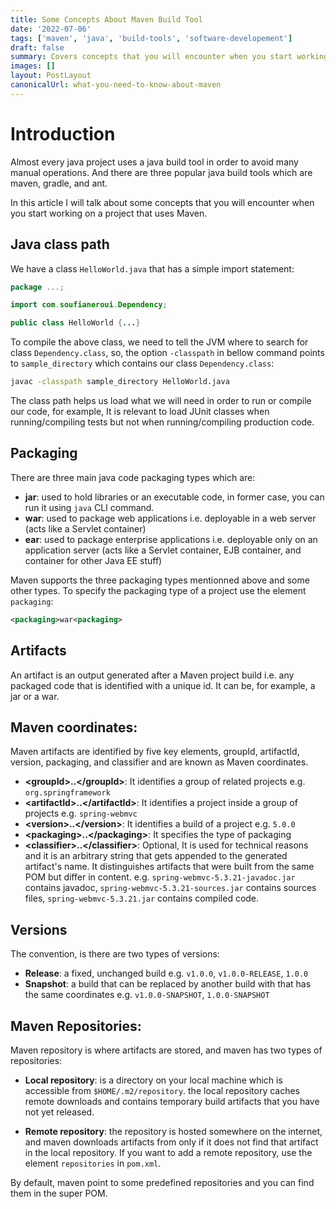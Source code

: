 ```yaml
---
title: Some Concepts About Maven Build Tool
date: '2022-07-06'
tags: ['maven', 'java', 'build-tools', 'software-developement']
draft: false
summary: Covers concepts that you will encounter when you start working on a project that uses Maven
images: []
layout: PostLayout
canonicalUrl: what-you-need-to-know-about-maven
---
```


# Introduction

Almost every java project uses a java build tool in order to avoid many manual operations. And there are three popular java build tools which are maven, gradle, and ant.

In this article I will talk about some concepts that you will encounter when you start working on a project that uses Maven.

## Java class path

We have a class `HelloWorld.java` that has a simple import statement:

```java
package ...;

import com.soufianeroui.Dependency;

public class HelloWorld {...}

```

To compile the above class, we need to tell the JVM where to search for class `Dependency.class`, so, the option `-classpath` in bellow command points to `sample_directory` which contains our class `Dependency.class`:

```sh
javac -classpath sample_directory HelloWorld.java

```

The class path helps us load what we will need in order to run or compile our code, for example, It is relevant to load JUnit classes when running/compiling tests but not when running/compiling production code.

## Packaging

There are three main java code packaging types which are:

- **jar**: used to hold libraries or an executable code, in former case, you can run it using `java` CLI command.
- **war**: used to package web applications i.e. deployable in a web server (acts like a Servlet container)
- **ear**: used to package enterprise applications i.e. deployable only on an application server (acts like a Servlet container, EJB container, and container for other Java EE stuff)

Maven supports the three packaging types mentionned above and some other types. To specify the packaging type of a project use the element `packaging`:

```xml
<packaging>war<packaging>
```

## Artifacts

An artifact is an output generated after a Maven project build i.e. any packaged code that is identified with a unique id. It can be, for example, a jar or a war.

## Maven coordinates:

Maven artifacts are identified by five key elements, groupId, artifactId, version, packaging, and classifier and are known as Maven coordinates.

- **\<groupId\>..\</groupId\>**: It identifies a group of related projects e.g. `org.springframework`
- **\<artifactId\>..\</artifactId\>**: It identifies a project inside a group of projects e.g. `spring-webmvc`
- **\<version\>..\</version\>**: It identifies a build of a project e.g. `5.0.0`
- **\<packaging\>..\</packaging\>**: It specifies the type of packaging
- **\<classifier\>..\</classifier\>**: Optional, It is used for technical reasons and it is an arbitrary string that gets appended to the generated artifact's name. It distinguishes artifacts that were built from the same POM but differ in content. e.g. `spring-webmvc-5.3.21-javadoc.jar` contains javadoc, `spring-webmvc-5.3.21-sources.jar` contains sources files, `spring-webmvc-5.3.21.jar` contains compiled code.

## Versions

The convention, is there are two types of versions:

- **Release**: a fixed, unchanged build e.g. `v1.0.0`, `v1.0.0-RELEASE`, `1.0.0`
- **Snapshot**: a build that can be replaced by another build with that has the same coordinates e.g. `v1.0.0-SNAPSHOT`, `1.0.0-SNAPSHOT`

## Maven Repositories:

Maven repository is where artifacts are stored, and maven has two types of repositories:

- **Local repository**: is a directory on your local machine which is accessible from `$HOME/.m2/repository`. the local repository caches remote downloads and contains temporary build artifacts that you have not yet released.

- **Remote repository**: the repository is hosted somewhere on the internet, and maven downloads artifacts from only if it does not find that artifact in the local repository. If you want to add a remote repository, use the element `repositories` in `pom.xml`.

By default, maven point to some predefined repositories and you can find them in the super POM.
